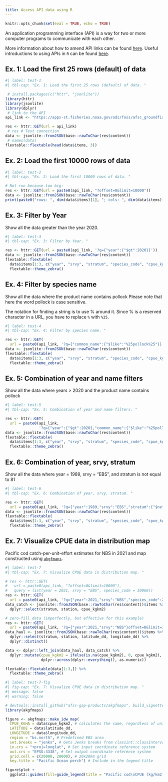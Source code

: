 ```yaml
---
title: Access API data using R
---
```


```r
knitr::opts_chunk$set(eval = TRUE, echo = TRUE)
```

An application programming interface (API) is a way for two or more computer programs to communicate with each other.

More information about how to amend API links can be found [here](https://docs.oracle.com/en/database/oracle/oracle-rest-data-services/22.3/books.html#AELIG90103/). Useful introductions to using APIs in `R` can be found [here](https://www.dataquest.io/blog/r-api-tutorial/). 

## Ex. 1: Load the first 25 rows (default) of data

```r
#| label: test-1
#| tbl-cap: "Ex. 1: Load the first 25 rows (default) of data. "

 # install.packages(c("httr", "jsonlite"))
library(httr)
library(jsonlite)
library(dplyr)
 # link to the API
api_link <- "https://apps-st.fisheries.noaa.gov/ods/foss/afsc_groundfish_survey/"

res <- httr::GET(url = api_link)
 # res # Test connection
data <- jsonlite::fromJSON(base::rawToChar(res$content))
 # names(data)
flextable::flextable(head(data$items, 3)) 
```

## Ex. 2: Load the first 10000 rows of data

```r
#| label: test-2
#| tbl-cap: "Ex. 2: Load the first 10000 rows of data. "

# Not run because too big:
res <- httr::GET(url = paste0(api_link, "?offset=0&limit=10000"))
data <- jsonlite::fromJSON(base::rawToChar(res$content))
print(paste0("rows: ", dim(data$items)[1], "; cols: ", dim(data$items)[2]))
```

## Ex. 3: Filter by Year

Show all the data greater than the year 2020. 

```r
#| label: test-3
#| tbl-cap: "Ex. 3: Filter by Year. "

res <- httr::GET(url = paste0(api_link, '?q={"year":{"$gt":2020}}'))
data <- jsonlite::fromJSON(base::rawToChar(res$content))
flextable::flextable(
  data$items[1:3, c("year", "srvy", "stratum", "species_code", "cpue_kgkm2")]) %>% 
  flextable::theme_zebra()
```

## Ex. 4: Filter by species name

Show all the data where the product name contains pollock Please note that here the word pollock is case sensitive.

The notation for finding a string is to use % around it. Since % is a reserved character in a URL, you have to replace `%` with `%25`. 

```r
#| label: test-4
#| tbl-cap: "Ex. 4: Filter by species name. "

res <- httr::GET(
  url = paste0(api_link, '?q={"common_name":{"$like":"%25pollock%25"}}'))
data <- jsonlite::fromJSON(base::rawToChar(res$content))
flextable::flextable(
  data$items[1:3, c("year", "srvy", "stratum", "species_code", "cpue_kgkm2")]) %>% 
  flextable::theme_zebra()
```

## Ex. 5: Combination of year and name filters

Show all the data where years > 2020 and the product name contains pollock

```r
#| label: test-5
#| tbl-cap: "Ex. 5: Combination of year and name filters. "

res <- httr::GET(
  url = paste0(api_link, 
               '?q={"year":{"$gt":2020},"common_name":{"$like":"%25pollock%25"}}'))
data <- jsonlite::fromJSON(base::rawToChar(res$content))
flextable::flextable(
  data$items[1:3, c("year", "srvy", "stratum", "species_code", "cpue_kgkm2")]) %>% 
  flextable::theme_zebra()
```

## Ex. 6: Combination of year, srvy, stratum

Show all the data where year = 1989, srvy = "EBS", and stratum is not equal to 81

```r
#| label: test-6
#| tbl-cap: "Ex. 6: Combination of year, srvy, stratum. "

res <- httr::GET(
  url = paste0(api_link, '?q={"year":1989,"srvy":"EBS","stratum":{"$ne":"81"}}'))
data <- jsonlite::fromJSON(base::rawToChar(res$content))
flextable::flextable(
  data$items[1:3, c("year", "srvy", "stratum", "species_code", "cpue_kgkm2")]) %>% 
  flextable::theme_zebra()
```

## Ex. 7: Visualize CPUE data in distribution map

Pacific cod catch-per-unit-effort estimates for NBS in 2021 and map constructed using [`akgfmaps`](https://github.com/afsc-gap-products/akgfmaps). 

```r
#| label: test-7
#| tbl-cap: "Ex. 7: Visualize CPUE data in distribution map. "

# res <- httr::GET(
#   url = paste0(api_link, "?offset=0&limit=10000"), 
#   query = list(year = 2021, srvy = "EBS", species_code = 30060))
res <- httr::GET(
  url = paste0(api_link, '?q={"year":2021,"srvy":"NBS","species_code":21720}'))
data_catch <- jsonlite::fromJSON(base::rawToChar(res$content))$items %>% 
  dplyr::select(stratum, station, cpue_kgkm2) 

# zero-fill data (imperfectly, but effective for this example)
res <- httr::GET(
  url = paste0(api_link, '?q={"year":2021,"srvy":"NBS"}offset=0&limit=10000'))
data_haul <- jsonlite::fromJSON(base::rawToChar(res$content))$items %>% 
  dplyr::select(stratum, station, latitude_dd, longitude_dd) %>%
  dplyr::distinct()

data <- dplyr::left_join(data_haul, data_catch) %>% 
  dplyr::mutate(cpue_kgkm2 = ifelse(is.na(cpue_kgkm2), 0, cpue_kgkm2), 
                dplyr::across(dplyr::everything(), as.numeric)) 

flextable::flextable(data[1:3,]) %>% 
  flextable::theme_zebra()
```

```r
#| label: test-7-fig
#| fig-cap: "Ex. 7: Visualize CPUE data in distribution map. "
#| message: false
#| warning: false

# devtools::install_github("afsc-gap-products/akgfmaps", build_vignettes = TRUE)
library(akgfmaps)

figure <- akgfmaps::make_idw_map(
  CPUE_KGHA = data$cpue_kgkm2, # calculates the same, regardless of units.  
  LATITUDE = data$latitude_dd, 
  LONGITUDE = data$longitude_dd, 
  region = "bs.north", # Predefined EBS area
  set.breaks = "jenks", # Gets Jenks breaks from classint::classIntervals()
  in.crs = "+proj=longlat", # Set input coordinate reference system
  out.crs = "EPSG:3338", # Set output coordinate reference system
  grid.cell = c(20000, 20000), # 20x20km grid
  key.title = "Pacific Ocean perch") # Include in the legend title

figure$plot + 
  ggplot2::guides(fill=guide_legend(title = "Pacific cod\nCPUE (kg/km2)"))
```


